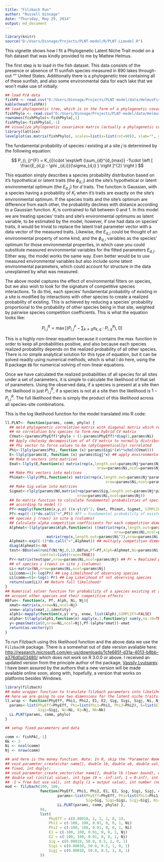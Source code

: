 ```yaml
---
title: "Filzbach Run"
author: "Russell Dinnage"
date: "Thursday, May 29, 2014"
output: md_document
---
```


```r
library(knitr)
source("D:/Users/Dinnage/Projects/PLNT-model/R/PLNT-LLmodel.R")
```

This vignette shows how I fit a Phylogenetic Latent Niche Trait model on a fish dataset that was kindly provided to me by Mattew Helmus.

The first step is to load in the fish dataset. This data consists of the presence or absence of 11 sunfish species measured in 890 lakes through-out "" United States. Additionally there is a phylogenetic tree containing all of these sunfish, and also some environmental data for each lake that we won't make use of initially.

```r
## load P/A data
fishPA <- read.csv("D:/Users/Dinnage/Projects/PLNT-model/data/HelmusFishPA.csv")
kable(head(fishPA))
## load phylogenetic tree, which is in the form of a phylogenetic covariance matrix
fishPhylo <- read.csv("D:/Users/Dinnage/Projects/PLNT-model/data/HelmusFishPhyloCV.csv")
rownames(fishPhylo)<-fishPhylo[,1]
fishPhylo<-fishPhylo[,-1]
## visualize phylogenetic covariance matrix (actually a phylogenetic correlation matrix to be exact)
library(lattice)
levelplot(as.matrix(fishPhylo), scales=list(x=list(rot=90)), xlab="", ylab="", col.regions = gray(0:100/100))
```

The fundamental probability of species $i$ existing at a site $j$ is determined by the following equation:

$$ P_{i, j}^{F} = K_{i}\cdot \exp\left (\sum_{d}^{d_{max}} -1\cdot \left [ \frac{E_{d,j} - \phi _{d,i}}{\sigma_{d,i} } \right ]^{2} \right ) $$

This equation simply describes a species probability distribution based on it's hypothetical or latent traits (the $\phi _{d,i}$) and the site's hypothetical or latent environmental optimum (the $E_{d,j}$) for $d$ traits. The function is Gaussian, with a species having a probability of $K_{i}$ when it's traits are exactly on the site's environmental optimum. If the species traits and the site's optimum are difference from each other, the probability declines with distance according to a Gaussian function. $K_{i}$ is contrained to fall between 0 and 1. In this model we are treating species' traits and site's environmental optimums as latent variable, to be estimated by the model, however, if one had data on species' traits, it would be trivial to replace the latent trait parameter vector with a data vector of the measured traits. Likewise, the $E_{d,j}$ could be thought of an environmental property of some kind, and the $\phi _{d,i}$ variables as the species' optimum for those environmental properties, in which case you could substitute measured environmental variables for the fitted parameters $E_{d,j}$. Either way, the model works the same way. Even better would be to use measured environmental variables but also include some latent environmental parameters, which could account for structure in the data unexplained by what was measured.

The above model captures the effect of environmental filters on species, but we also wish to look for the signature of competitive species interactions. To do this, each species' fundamental probability of existing in a site is modified by interactions with other species to create a realized probability of existing. This is achieved by reducing a species' probability proportional to the probability of other species being in that site, weighted by pairwise species competition coefficients. This is what the equation looks like:

$$ P_{i, j}^{R} = \max \left [ \left ( P_{i,j}^{F} - \sum _{k \neq q} \alpha _{k,q}\cdot P_{i,q}^{R} \right ), 0 \right ] $$

This is a highly non-linear equation because it contains the $\max$ function in order to keep all probabilities positive, and also because each species realized probability depends on the realized probability of all other species. There is no simple analytical solution for this type of equation, but it can be solved readily using numerical methods, which is what I do here, using the R package `BB` for numerical solving of non-linear equations.



Once we have calculated the realized probabilities of all species for all sites under a set of parameters, it is simple to calculate the likelihood of that set of parameters. Using the observed data, if a species is present at a site then the likelhood is just $P_{i, j}^{R}$, if a species is not at a site then the likelihood is $1 - P_{i, j}^{R}$. The full likelihood then is simply the product of this likelihood across all species-site combinations.

This is the log likelihood function for the model translated into R code:

```r
ll.PLNT<- function(params, comm, phylo) {
  ## meld phylogenetic correlation matrix with diagonal matrix which represents 
  ## no correlation b/w species to form new hybrid CV matrix
  CVmat<-(params$PhyEff)*phylo + (1-params$PhyEff)*diag(1,params$Ni)
  ## Apply cholesky decomposition of of CV matrix to normally distributed
  ## Phi vector to force values to be (phylogenetically) correlated
  Phi<-llply(params$Phi, function (x) params$Sigi*(x%*%chol(CVmat)))
  E<-llply(params$E, function (x) params$Sigj*x) ## apply environmental variance (Sigj)
  ## Make V vectors into matrices
  Emat<-llply(E,function(x) matrix(rep(x,length.out=params$Nj*params$Ni),
                                          nrow=params$Ni,ncol=params$Nj,byrow=TRUE) )
  ## Make Phi vectors into matrices
  Phimat<-llply(Phi,function(x) matrix(rep(x,length.out=params$Nj*params$Ni),
                                              nrow=params$Ni,ncol=params$Nj))
  ## Make Sig value into matrices
  Sigmat<-rlply(params$Nd,matrix(rep(params$Sig,length.out=params$Nj*params$Ni),
                                 nrow=params$Ni,ncol=params$Nj))
  ## Do matrix function to calculate fundamental probabilities of species in sites
  ## according to model ()
  Pf<-mapply(function(x,y,z) ((x-y)/z)^2, Emat, Phimat, Sigmat, SIMPLIFY=FALSE)
  Pf<-exp((-1)*do.call("+",Pf)) #Pf = Fundamental probability of existence of 
  ## species j (rows) in site q (columns)
  ## Calculate alpha competition coefficients for each competition dimension
  Alphmat<-llply(params$Alph,function(x) ((matrix(rep(x,length.out=params$Ni^2),
                                                  nrow=params$Ni,ncol=params$Ni,byrow=TRUE)-
                   matrix(rep(x,length.out=params$Ni^2),nrow=params$Ni,ncol=params$Ni))/params$w)^2)
  Alphmat<-exp((-1)*do.call("+",Alphmat)) ## multiply competition dimensions
  diag(Alphmat)<-NA
  test<-BBsolve(runif(Ni*Nj,0,1),BBfun,Pf=Pf,Alph=Alphmat,Ni=params$Ni,Nj=params$Nj,
                control=list(trace=TRUE))
  Pr<-matrix(test$par,nrow=params$Ni,ncol=params$Nj) ## Pr = Realized probability of existence 
  ## of species i (rows) in site j (columns)
  LL<-matrix(NA,nrow=params$Ni,ncol=params$Nj)
  LL[comm==1]<-log(Pr) ## Log Likelihood of observing species
  LL[comm==0]<-log(1-Pr) ## Log Likelihood of not observing species
  return(sum(LL)) ## Return full likelihood!
}
## Numerical solver function for probability of a species existing at a site taking into
## account other species and their competitive effects
BBfun<- function(x, Pf, Alph, Ni, Nj){
  xmat<-matrix(x,nrow=Ni,ncol=Nj)
  xnew<-alply(xmat,2,identity)
  alph1<-mapply(function(x,y) x*y, xnew, list(Alph),SIMPLIFY=FALSE)
  alpha<-t(laply(alph1,function(x) aaply(x,1,function(y) sum(y,na.rm=TRUE))))
  y<-pmax(matrix(0,nrow=Ni,ncol=Nj),Pf-(alpha*xmat))-xmat
  return(as.vector(y))
}
```

To run Filzbach using this likelihood function and the above data we use the `FilzbachR` package. There is a somewhat out of date version avaliable here: [http://research.microsoft.com/en-us/downloads/1cfe685f-d31a-4013-b8bb-a376d0a03480/](http://research.microsoft.com/en-us/downloads/1cfe685f-d31a-4013-b8bb-a376d0a03480/) which does not work on R 3.0.0 or above. I received an updated version from the principle author of the package, [Vassily Lyutsarev](mailto:vassilyl@microsoft.com). I have been assured by the authors that a new version will be made available online soon, along with, hopefully, a version that works on platforms besides Windows.

```r
library(filzbach)
## make wrapper function to translate filzbach parameters into likelihood function parameters
## here we are going to use two dimensions for the latent niche traits (V1 and V2; Phi1 and Phi2) 
ll.wrap <- function(PhyEff, Phi1, Phi2, E1, E2, Sig, Sigi, Sigj, Ni, Nj, Nk, comm, phylo) {
  params<-list(PhyEff=PhyEff, Phi=list(Phi1=Phi1, Phi2=Phi2), E=list(E1=E1, E2=E2), Sig=Sig, Sigi=Sigi,
               Sigj=Sigj, Ni=Ni, Nj=Nj, Nk=Nk)
  LL.PLNT(params, comm, phylo)
}

## setup fixed parameters and data

comm <- fishPA[,-1]
Nk <- 2
Ni <- ncol(comm)
Nj <- nrow(comm)

## and here is the money function. Note: In R, skip the "Parameter Name" in create_parameter from C code:
## void parameter_create(char name[], double lb, double ub, double val, int type, int
## fixed, int dsply);
## void parameter_create_vector(char name[], double lb (lower bound), double ub (upper bound), 
## double val (initial value), int type (0 = -inf:inf; 1 = 0:inf), int fixed (0 = free param; 1 = fixed; 
## -1 = free but use val), int dsply (1 = output value), int number (number of params to make));
mod <- filzbach(100, 100, 
                function(PhyEff, Phi1, Phi2, E1, E2, Sig, Sigi, Sigj, comm, phylo) {
                        params<-list(PhyEff=PhyEff, Phi=list(Phi1=Phi1, Phi2=Phi2), E=list(E1=E1, E2=E2), 
                                     Sig=Sig, Sigi=Sigi, Sigj=Sigj, Ni=Ni, Nj=Nj, Nk=Nk)
                        LL.PLNT(params, comm, phylo) },
                94,
                list(
                    PhyEff = c(0.00010, 1, 1, 1, 0, 1),
                    Phi1 = c(-100, 100, 0.01, 0, 0, 1, Ni)
                    Phi2 = c(-100, 100, 0.01, 0, 0, 1, Ni)
                    E1 = c(-100, 100, 0.01, 0, 0, 1, Nj)
                    E2 = c(-100, 100, 0.01, 0, 0, 1, Nj)
                    Sig = c(0.00010, 50.0, 0.5, 1, 0, 1)
                    Sigi = c(0.00010, 50.0, 0.5, 1, 0, 1)
                    Sigj = c(0.00010, 50.0, 0.5, 1, 0, 1)
                ))


```
